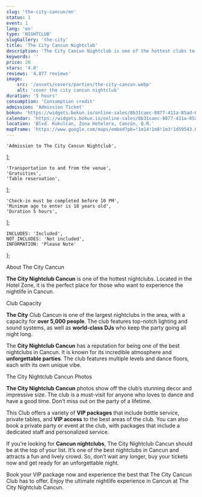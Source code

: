 ```yaml
---
slug: 'the-city-cancun/en'
status: 1
event: 1
lang: 'en'
type: 'NIGHTCLUB'
slugGallery: 'the-city'
title: 'The City Cancun Nightclub'
description: 'The City Cancun Nightclub is one of the hottest clubs to party in. Perfect place for those who want to experience the nightlife on the beach.'
keywords: ''
price: 20
stars: '4.0'
reviews: '4,877 reviews'
image:
    src: '/assets/covers/parties/the-city-cancun.webp'
    alt: 'cover the city cancun nightclub'
duration: '5 hours'
consumption: 'Consumption credit'
admission: 'Admission Ticket'
bokun: 'https://widgets.bokun.io/online-sales/8b31caec-8877-411a-85ad-682828170619/experience/760746?partialView=1'
calendar: 'https://widgets.bokun.io/online-sales/8b31caec-8877-411a-85ad-682828170619/experience-calendar/760746'
location: 'Blvd. Kukulcan, Zona Hotelera, Cancún, Q.R.'
mapFrame: 'https://www.google.com/maps/embed?pb=!1m14!1m8!1m3!1d59543.693985190825!2d-86.746721!3d21.133253!3m2!1i1024!2i768!4f13.1!3m3!1m2!1s0x8f4c28be2be185db%3A0x58e14cf33b1f844b!2sThe%20City!5e0!3m2!1ses!2smx!4v1704727100752!5m2!1ses!2smx'
---
```



    'Admission to The City Cancun Nightclub',
];

    'Transportation to and from the venue',
    'Gratuities',
    'Table reservation',
];

    'Check-in must be completed before 10 PM',
    'Minimum age to enter is 18 years old',
    'Duration 5 hours',
];

    INCLUDES: 'Included',
    NOT_INCLUDES: 'Not included',
    INFORMATION: 'Please Note'
};

<Inclusions includes={includes} notIncludes={notIncludes} i18n={i18n} />

<AdditionalInfo information={information} i18n={i18n} />

<TagH2>About The City Cancun</TagH2>

<TagP><strong>The City Nightclub Cancun</strong> is one of the hottest nightclubs. Located in the Hotel Zone, it is the perfect place for those who want to experience the nightlife in Cancun. </TagP>

<TagH3>Club Capacity</TagH3>

<TagP><strong>The City</strong> Club Cancun is one of the largest nightclubs in the area, with a capacity for <strong>over 5,000 people</strong>. The club features top-notch lighting and sound systems, as well as <strong>world-class DJs</strong> who keep the party going all night long. </TagP>

<TagP>The <strong>City Nightclub Cancun</strong> has a reputation for being one of the best nightclubs in Cancun. It is known for its incredible atmosphere and <strong>unforgettable parties</strong>. The club features multiple levels and dance floors, each with its own unique vibe. </TagP>

<TagH2>The City Nightclub Cancun Photos </TagH2>

<TagP><strong>The City Nightclub Cancun</strong> photos show off the club’s stunning decor and impressive size. The club is a must-visit for anyone who loves to dance and have a good time. Don’t miss out on the party of a lifetime. </TagP>

<TagP>This Club offers a variety of <strong>VIP packages</strong> that include bottle service, private tables, and <strong>VIP access</strong> to the best areas of the club. You can also book a private party or event at the club, with packages that include a dedicated staff and personalized service. </TagP>

<TagP>If you’re looking for <strong>Cancun nightclubs</strong>, The City Nightclub Cancun should be at the top of your list. It’s one of the best nightclubs in Cancun and attracts a fun and lively crowd. So, don’t wait any longer, buy your tickets now and get ready for an unforgettable night. </TagP>

<TagP>Book your VIP package now and experience the best that The City Cancun Club has to offer. Enjoy the ultimate nightlife experience in Cancun at The City Nightclub Cancun. </TagP>
